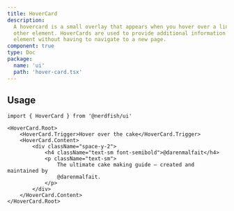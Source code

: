 ```yaml
---
title: HoverCard
description:
  A hovercard is a small overlay that appears when you hover over a link or
  other element. HoverCards are used to provide additional information about an
  element without having to navigate to a new page.
component: true
type: Doc
package:
  name: 'ui'
  path: 'hover-card.tsx'
---
```


<ComponentExample src="/src/components/examples/hover-card/demo.tsx">
	<HoverCardDemo />
</ComponentExample>

## Usage

```tsx
import { HoverCard } from '@nerdfish/ui'
```

```tsx
<HoverCard.Root>
	<HoverCard.Trigger>Hover over the cake</HoverCard.Trigger>
	<HoverCard.Content>
		<div className="space-y-2">
			<h4 className="text-sm font-semibold">@darenmalfait</h4>
			<p className="text-sm">
				The ultimate cake making guide – created and maintained by
				@darenmalfait.
			</p>
		</div>
	</HoverCard.Content>
</HoverCard.Root>
```
